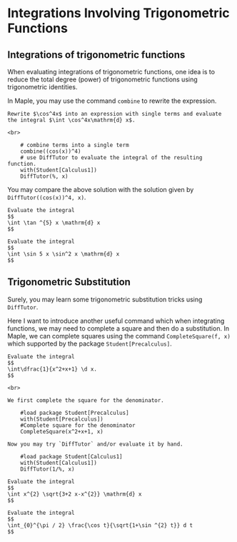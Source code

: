 # Integrations Involving Trigonometric Functions

## Integrations of trigonometric functions

When evaluating integrations of trigonometric functions, one idea is to reduce the total degree (power) of trigonometric functions using trigonometric identities.

In Maple, you may use the command `combine` to rewrite the expression.

```example

Rewrite $\cos^4x$ into an expression with single terms and evaluate the integral $\int \cos^4x\mathrm{d} x$.

```

```solution
<br>

    # combine terms into a single term
    combine((cos(x))^4)
    # use DiffTutor to evaluate the integral of the resulting function.
    with(Student[Calculus1])
    DiffTutor(%, x)

```

You may compare the above solution with the solution given by `DiffTutor((cos(x))^4, x)`.

```exercise

Evaluate the integral
$$
\int \tan ^{5} x \mathrm{d} x
$$

```

```exercise

Evaluate the integral
$$
\int \sin 5 x \sin^2 x \mathrm{d} x
$$

```

## Trigonometric Substitution

Surely, you may learn some trigonometric substitution tricks using `DiffTutor`.

Here I want to introduce another useful command which when integrating functions, we may need to complete a square and then do a substitution. In Maple, we can complete squares using the command `CompleteSquare(f, x)` which supported by the package `Student[Precalculus]`.

```example

Evaluate the integral
$$
\int\dfrac{1}{x^2+x+1} \d x.
$$

```

```solution
<br>

We first complete the square for the denominator.

    #load package Student[Precalculus]
    with(Student[Precalculus])
    #Complete square for the denominator
    CompleteSquare(x^2+x+1, x)

Now you may try `DiffTutor` and/or evaluate it by hand.

    #load package Student[Calculus1]
    with(Student[Calculus1])
    DiffTutor(1/%, x)

```

```exercise

Evaluate the integral
$$
\int x^{2} \sqrt{3+2 x-x^{2}} \mathrm{d} x
$$

```

```exercise

Evaluate the integral
$$
\int_{0}^{\pi / 2} \frac{\cos t}{\sqrt{1+\sin ^{2} t}} d t
$$

```
